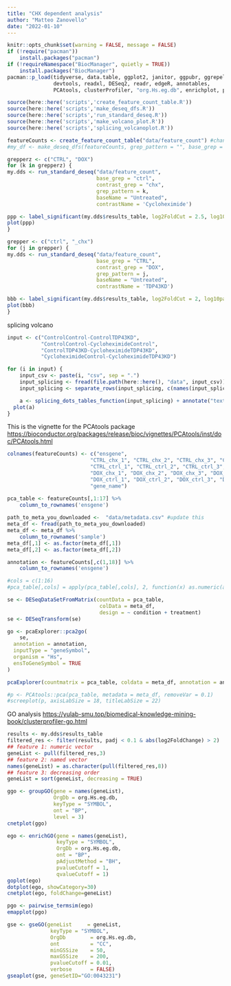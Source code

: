 ```yaml
---
title: "CHX dependent analysis"
author: "Matteo Zanovello"
date: "2022-01-10"
---
```


```r
knitr::opts_chunk$set(warning = FALSE, message = FALSE)
if (!require("pacman"))
    install.packages("pacman")
if (!requireNamespace("BiocManager", quietly = TRUE))
    install.packages("BiocManager")
pacman::p_load(tidyverse, data.table, ggplot2, janitor, ggpubr, ggrepel,
               devtools, readxl, DESeq2, readr, edgeR, annotables,
               PCAtools, clusterProfiler, "org.Hs.eg.db", enrichplot, pcaExplorer, topGO)

source(here::here('scripts','create_feature_count_table.R'))
source(here::here('scripts','make_deseq_dfs.R'))
source(here::here('scripts','run_standard_deseq.R'))
source(here::here('scripts','make_volcano_plot.R'))
source(here::here('scripts','splicing_volcanoplot.R'))
```

```r
featureCounts <- create_feature_count_table("data/feature_count") #change here!!
#my_df <- make_deseq_dfs(featureCounts, grep_pattern = "", base_grep = "CTRL", contrast_grep = "DOX")

grepperz <- c("CTRL", "DOX")
for (k in grepperz) {
my.dds <- run_standard_deseq("data/feature_count", 
                             base_grep = "ctrl",
                             contrast_grep = "chx",  
                             grep_pattern = k,
                             baseName = "Untreated",
                             contrastName = 'Cycloheximide')

ppp <- label_significant(my.dds$results_table, log2FoldCut = 2.5, log10padj = 40) + annotate("text", x=8, y=-5, label=k)
plot(ppp)
}

grepper <- c("ctrl", "_chx")
for (j in grepper) {
my.dds <- run_standard_deseq("data/feature_count", 
                             base_grep = "CTRL",
                             contrast_grep = "DOX",  
                             grep_pattern = j,
                             baseName = "Untreated",
                             contrastName = 'TDP43KD')

bbb <- label_significant(my.dds$results_table, log2FoldCut = 2, log10padj = 15) + annotate("text", x=7, y=-0.5, label=j)
plot(bbb)
}
```

splicing volcano

```r
input <- c("ControlControl-ControlTDP43KD", 
           "ControlControl-CycloheximideControl", 
           "ControlTDP43KD-CycloheximideTDP43KD",
           "CycloheximideControl-CycloheximideTDP43KD")

for (i in input) {
    input_csv <- paste(i, "csv", sep = ".")
    input_splicing <- fread(file.path(here::here(), "data", input_csv))
    input_splicing <- separate_rows(input_splicing, c(names(input_splicing[,c(4:9,12,15)])), sep  = c(";"), convert = T)

    a <- splicing_dots_tables_function(input_splicing) + annotate("text", x=0.7, y=0.1, label=i)
  plot(a)
}
```

This is the vignette for the PCAtools package <https://bioconductor.org/packages/release/bioc/vignettes/PCAtools/inst/doc/PCAtools.html>
```r
colnames(featureCounts) <- c("ensgene", 
                           "CTRL_chx_1", "CTRL_chx_2", "CTRL_chx_3", "CTRL_chx_4",
                           "CTRL_ctrl_1", "CTRL_ctrl_2", "CTRL_ctrl_3", "CTRL_ctrl_4",
                           "DOX_chx_1", "DOX_chx_2", "DOX_chx_3", "DOX_chx_4", 
                           "DOX_ctrl_1", "DOX_ctrl_2", "DOX_ctrl_3", "DOX_ctrl_4", 
                           "gene_name")

pca_table <- featureCounts[,1:17] %>%
    column_to_rownames('ensgene')
    
path_to_meta_you_downloaded <-  "data/metadata.csv" #update this
meta_df <- fread(path_to_meta_you_downloaded)
meta_df <- meta_df %>%
    column_to_rownames('sample') 
meta_df[,1] <- as.factor(meta_df[,1])
meta_df[,2] <- as.factor(meta_df[,2])

annotation <- featureCounts[,c(1,18)] %>%
    column_to_rownames('ensgene')

#cols = c(1:16)    
#pca_table[,cols] = apply(pca_table[,cols], 2, function(x) as.numeric(as.character(x)))

se <- DESeqDataSetFromMatrix(countData = pca_table,
                              colData = meta_df,
                              design = ~ condition + treatment)
se <- DESeqTransform(se)

go <- pcaExplorer::pca2go(
    se,
  annotation = annotation,
  inputType = "geneSymbol",
  organism = "Hs",
  ensToGeneSymbol = TRUE
)

pcaExplorer(countmatrix = pca_table, coldata = meta_df, annotation = annotation, pca2go = go)

#p <- PCAtools::pca(pca_table, metadata = meta_df, removeVar = 0.1)
#screeplot(p, axisLabSize = 18, titleLabSize = 22)
```

GO analysis
<https://yulab-smu.top/biomedical-knowledge-mining-book/clusterprofiler-go.html>
```r
results <- my.dds$results_table
filtered_res <- filter(results, padj < 0.1 & abs(log2FoldChange) > 2)
## feature 1: numeric vector
geneList <- pull(filtered_res,3)
## feature 2: named vector
names(geneList) = as.character(pull(filtered_res,8))
## feature 3: decreasing order
geneList = sort(geneList, decreasing = TRUE)

ggo <- groupGO(gene = names(geneList),
               OrgDb = org.Hs.eg.db,
               keyType = "SYMBOL",
               ont = "BP",
               level = 3)
cnetplot(ggo)

ego <- enrichGO(gene = names(geneList),
                keyType = "SYMBOL",
                OrgDb = org.Hs.eg.db,
                ont = "BP",
                pAdjustMethod = "BH",
                pvalueCutoff = 1,
                qvalueCutoff = 1)
goplot(ego)
dotplot(ego, showCategory=30)
cnetplot(ego, foldChange=geneList)

pgo <- pairwise_termsim(ego)
emapplot(pgo)

gse <- gseGO(geneList     = geneList,
              keyType = "SYMBOL",
              OrgDb        = org.Hs.eg.db,
              ont          = "CC",
              minGSSize    = 50,
              maxGSSize    = 200,
              pvalueCutoff = 0.01,
              verbose      = FALSE)
gseaplot(gse, geneSetID="GO:0043231")
```